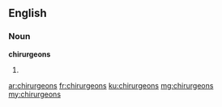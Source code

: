 ==English==

===Noun===
'''chirurgeons'''

# {{plural of|chirurgeon}}

[[ar:chirurgeons]]
[[fr:chirurgeons]]
[[ku:chirurgeons]]
[[mg:chirurgeons]]
[[my:chirurgeons]]